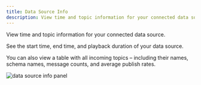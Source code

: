 ```yaml
---
title: Data Source Info
description: View time and topic information for your connected data source.
---
```


View time and topic information for your connected data source.

See the start time, end time, and playback duration of your data source.

You can also view a table with all incoming topics – including their names, schema names, message counts, and average publish rates.

![data source info panel](/img/docs/visualizing/panels/data-source-info/panel.webp)
